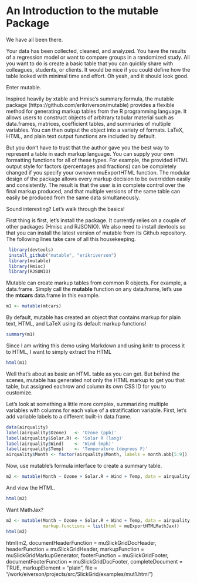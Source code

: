An Introduction to the **mutable** Package
========================================================

We have all been there. 

Your data has been collected, cleaned, and analyzed.  You have the
results of a regression model or want to compare groups in a
randomized study. All you want to do is create a basic table that you
can quickly share with colleagues, students, or clients. It would be
nice if you could define how the table looked with minimal time and
effort. Oh yeah, and it should look good.

Enter mutable. 

Inspired heavily by xtable and Hmisc's summary.formula, the mutable
package (https://github.com/erikriverson/mutable) provides a flexible
method for generating markup tables from the R programming
language. It allows users to construct objects of arbitrary tabular
material such as data.frames, matrices, coefficient tables, and
summaries of multiple variables. You can then output the object into a
variety of formats. LaTeX, HTML, and plain text output functions are
included by default.

But you don't have to trust that the author gave you the best way to
represent a table in each markup language. You can supply your own
formatting functions for all of these types. For example, the provided
HTML output style for factors (percentages and fractions) can be
completely changed if you specify your ownown muExportHTML
function. The modular design of the package allows every markup
decision to be overridden easily and consistently. The result is that
the user is in complete control over the final markup produced, and
that multiple versions of the same table can easily be produced from
the same data simultaneously.

Sound interesting? Let's walk through the basics! 

First thing is first, let's install the package. It currently relies
on a couple of other packages (Hmisc and RJSONIO). We also need to
install devtools so that you can install the latest version of mutable
from its Github repository. The following lines take care of all this
housekeeping. 

```r
 library(devtools)
 install_github("mutable", "erikriverson")
 library(mutable)
 library(Hmisc)
 library(RJSONIO)
```

Mutable can create markup tables from common R objects. For example, a
data.frame. Simply call the **mutable** function on any data.frame,
let's use the **mtcars** data.frame in this example. 

```r
m1 <- mutable(mtcars)
```

By default, mutable has created an object that contains markup for
plain text, HTML, and LaTeX using its default markup functions! 


```r
summary(m1)
```

Since I am writing this demo using Markdown and using knitr to process
it to HTML, I want to simply extract the HTML

```r
html(m1)
```

Well that's about as basic an HTML table as you can get. But behind
the scenes, mutable has generated not only the HTML markup to get you that table, but assigned eachrow and column its own CSS ID for you to customize. 

Let's look at something a little more complex, summarizing multiple
variables with columns for each value of a stratification
variable. First, let's add variable labels to a different built-in
data.frame.

```r
data(airquality)
label(airquality$Ozone)   <- 'Ozone (ppb)'
label(airquality$Solar.R) <- 'Solar R (lang)'
label(airquality$Wind)    <- 'Wind (mph)'
label(airquality$Temp)    <- 'Temperature (degrees F)'
airquality$Month <- factor(airquality$Month, labels = month.abb[5:9])
```
Now, use mutable's formula interface to create a summary table. 

```r
m2 <- mutable(Month ~ Ozone + Solar.R + Wind + Temp, data = airquality)
```

And view the HTML. 

```r
html(m2) 
``` 

Want MathJax? 
```r
m2 <- mutable(Month ~ Ozone + Solar.R + Wind + Temp, data = airquality,
              markup.functions = list(html = muExportHTMLMathJax))
html(m2)
```


html(m2,
     documentHeaderFunction = muSlickGridDocHeader,
     headerFunction = muSlickGridHeader,
     markupFunction = muSlickGridMarkupGenerator,
     footerFunction = muSlickGridFooter,
     documentFooterFunction = muSlickGridDocFooter,
     completeDocument = TRUE,
     markupElement = "plain",
     file = "/work/eiverson/projects/src/SlickGrid/examples/mut1.html")



